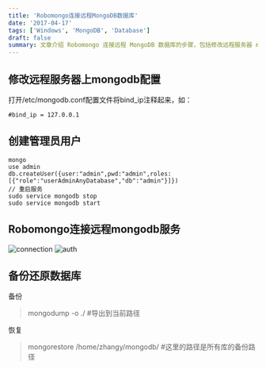 ```yaml
---
title: 'Robomongo连接远程MongoDB数据库'
date: '2017-04-17'
tags: ['Windows', 'MongoDB', 'Database']
draft: false
summary: 文章介绍 Robomongo 连接远程 MongoDB 数据库的步骤，包括修改远程服务器 mongodb 配置、创建管理员用户并重启服务，还展示了 Robomongo 连接远程服务的截图以及备份还原数据库的方法，如 mongodump 和 mongorestore。 
---
```


## 修改远程服务器上mongodb配置
打开/etc/mongodb.conf配置文件将bind_ip注释起来，如：
```
#bind_ip = 127.0.0.1
```

## 创建管理员用户
```
mongo
use admin
db.createUser({user:"admin",pwd:"admin",roles:[{"role":"userAdminAnyDatabase","db":"admin"}]})
// 重启服务
sudo service mongodb stop
sudo service mongodb start
```

## Robomongo连接远程mongodb服务
![connection](/upload/o_1bdu5292pjtv33q1isl17bu1gv4c.png)
![auth](/upload/o_1bdu5292ptd87iphuigb01vlvb.png)

## 备份还原数据库
备份
> mongodump -o ./                             #导出到当前路径

恢复
> mongorestore /home/zhangy/mongodb/        #这里的路径是所有库的备份路径